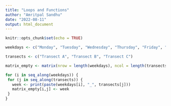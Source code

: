 ```yaml
---
title: "Loops and Functions"
author: "Amritpal Sandhu"
date: "2022-08-11"
output: html_document
---
```


```r
knitr::opts_chunk$set(echo = TRUE)
```

```r
weekdays <- c("Monday", "Tuesday", "Wednesday", "Thursday", "Friday", "Saturday", "Sunday")

transects <- c("Transect A", "Transect B", "Transect C")

matrix_empty <- matrix(nrow = length(weekdays), ncol = length(transects))

for (i in seq_along(weekdays)) {
 for (j in seq_along(transects)) {
   week <- print(paste(weekdays[i], "_", transects[j]))
   matrix_empty[i,j] <- week
 } 
}
```

```r

```



